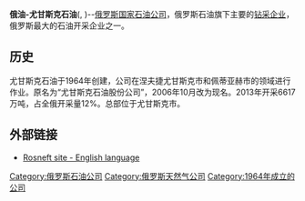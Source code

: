 {{Multiple issues|copyedit=2022-5-18|update=2022-5-18|expand=2022-5-18}}

'''俄油-尤甘斯克石油'''({{lang-ru|Юганскнефтегаз}}, {{lang-en|Yuganskneftegaz}})--[[俄罗斯|俄罗斯]][[国家石油公司|国家石油公司]]，俄罗斯石油旗下主要的[[钻采企业|钻采企业]]，俄罗斯最大的石油开采企业之一。

==历史==
尤甘斯克石油于1964年创建，公司在涅夫捷尤甘斯克市和佩蒂亚赫市的领域进行作业。原名为“尤甘斯克石油股份公司”，2006年10月改为现名。2013年开采6617万吨，占全俄开采量12%。总部位于尤甘斯克市。

==外部链接==
*[http://www.rosneft.com/ Rosneft site - English language] {{Wayback|url=http://www.rosneft.com/ |date=20200304020457 }}

[[Category:俄罗斯石油公司|Category:俄罗斯石油公司]]
[[Category:俄罗斯天然气公司|Category:俄罗斯天然气公司]]
[[Category:1964年成立的公司|Category:1964年成立的公司]]